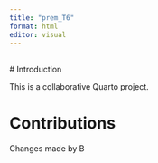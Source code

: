 ```yaml
---
title: "prem_T6"
format: html
editor: visual
---
```


## 

\# Introduction

This is a collaborative Quarto project.

# Contributions

<!-- Student sections will go here -->

Changes made by B
